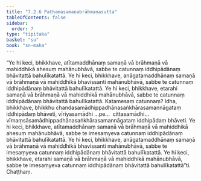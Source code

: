 ```yaml
---
title: "7.2.6 Paṭhamasamaṇabrāhmaṇasutta"
tableOfContents: false
sidebar:
  order: 7
type: "tipitaka"
basket: "su"
book: "sn-maha"
---
```



<DynamicBreadcrumb />

<Division number="828" book="sn-maha" bookNo="14" page="239">

<Paragraph number="1421" book="sn-maha">
“Ye hi keci, bhikkhave, atītamaddhānaṃ samaṇā vā brāhmaṇā vā mahiddhikā ahesuṃ mahānubhāvā, sabbe te catunnaṃ iddhipādānaṃ bhāvitattā bahulīkatattā. Ye hi keci, bhikkhave, anāgatamaddhānaṃ samaṇā vā brāhmaṇā vā mahiddhikā bhavissanti mahānubhāvā, sabbe te catunnaṃ iddhipādānaṃ bhāvitattā bahulīkatattā. Ye hi keci, bhikkhave, etarahi samaṇā vā brāhmaṇā vā mahiddhikā mahānubhāvā, sabbe te catunnaṃ iddhipādānaṃ bhāvitattā bahulīkatattā.
</Paragraph>

<Paragraph number="1422" book="sn-maha">
Katamesaṃ catunnaṃ? Idha, bhikkhave, bhikkhu chandasamādhippadhānasaṅkhārasamannāgataṃ iddhipādaṃ bhāveti, vīriyasamādhi …pe…  cittasamādhi…  vīmaṃsāsamādhippadhānasaṅkhārasamannāgataṃ iddhipādaṃ bhāveti. Ye hi keci, bhikkhave, atītamaddhānaṃ samaṇā vā brāhmaṇā vā mahiddhikā ahesuṃ mahānubhāvā, sabbe te imesaṃyeva catunnaṃ iddhipādānaṃ bhāvitattā bahulīkatattā. Ye hi keci, bhikkhave, anāgatamaddhānaṃ samaṇā vā brāhmaṇā vā mahiddhikā bhavissanti mahānubhāvā, sabbe te imesaṃyeva catunnaṃ iddhipādānaṃ bhāvitattā bahulīkatattā. Ye hi keci, bhikkhave, etarahi samaṇā vā brāhmaṇā vā mahiddhikā mahānubhāvā, sabbe te imesaṃyeva catunnaṃ iddhipādānaṃ bhāvitattā bahulīkatattā”ti.

</Paragraph>
</Division>

<Paragraph number="1423" type="center" book="sn-maha">
Chaṭṭhaṃ.
</Paragraph>